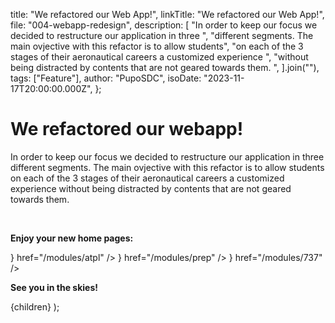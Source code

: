 
  title: "We refactored our Web App!",
  linkTitle: "We refactored our Web App!",
  file: "004-webapp-redesign",
  description: [
    "In order to keep our focus we decided to restructure our application in three ",
    "different segments. The main ovjective with this refactor is to allow students",
    "on each of the 3 stages of their aeronautical careers a customized experience ",
    "without being distracted by contents that are not geared towards them. ",
  ].join(""),
  tags: ["Feature"],
  author: "PupoSDC",
  isoDate: "2023-11-17T20:00:00.000Z",
};

# We refactored our webapp!

In order to keep our focus we decided to restructure our application in three
different segments. The main ovjective with this refactor is to allow students
on each of the 3 stages of their aeronautical careers a customized experience
without being distracted by contents that are not geared towards them.

<br />

**Enjoy your new home pages:**

<Stack>
  <ModuleSelectionButton
    fullWidth
    component={Link}
    sx={{ my: { xs: 1, md: 2 }, maxWidth: 560, mx: "auto" }}
    color={"blue"}
    title={"ATPL theory"}
    description={[
      "Explore questions, learning objectives, and theory reviews ",
      "from the EASA QB ATPL exams.",
    ].join("")}
    icon={<AirplaneTicketIcon />}
    href="/modules/atpl"
  />
  <ModuleSelectionButton
    fullWidth
    component={Link}
    sx={{ my: { xs: 1, md: 2 }, maxWidth: 560, mx: "auto" }}
    color={"teal"}
    title={"Interview Prep"}
    description={[
      "Use our flash cards to practice answering open ended ",
      "questions and secure your first job.",
    ].join("")}
    icon={<StyleIcon />}
    href="/modules/prep"
  />
  <ModuleSelectionButton
    fullWidth
    component={Link}
    sx={{ my: { xs: 1, md: 2 }, maxWidth: 560, mx: "auto" }}
    color={"rose"}
    title={"737 Type rating"}
    description={[
      `Prepare or review your theory knowledge for a type rating `,
      `on the Boeing 737.`,
    ].join("")}
    icon={<FlightTakeoffIcon />}
    href="/modules/737"
  />
</Stack>

**See you in the skies!**

  <BlogPageLayout meta={meta}>{children}</BlogPageLayout>
);
